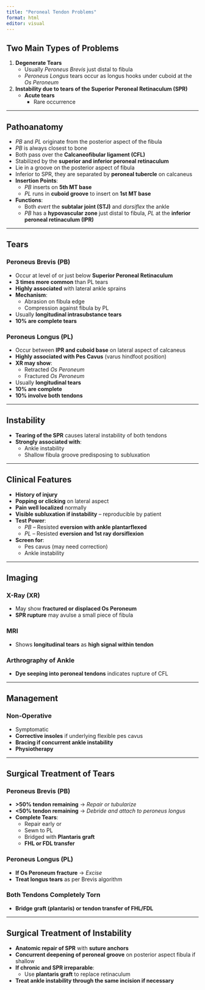 ```yaml
---
title: "Peroneal Tendon Problems"
format: html
editor: visual
---
```


## Two Main Types of Problems  
1. **Degenerate Tears**  
   - Usually *Peroneus Brevis* just distal to fibula  
   - *Peroneus Longus* tears occur as longus hooks under cuboid at the *Os Peroneum*  
   
2. **Instability due to tears of the Superior Peroneal Retinaculum (SPR)**  
   - **Acute tears**  
     - Rare occurrence  

---

## Pathoanatomy  
- *PB* and *PL* originate from the posterior aspect of the fibula  
- *PB* is always closest to bone  
- Both pass over the **Calcaneofibular ligament (CFL)**  
- Stabilized by the **superior and inferior peroneal retinaculum**  
- Lie in a groove on the posterior aspect of fibula  
- Inferior to SPR, they are separated by **peroneal tubercle** on calcaneus  
- **Insertion Points**:  
  - *PB* inserts on **5th MT base**  
  - *PL* runs in **cuboid groove** to insert on **1st MT base**  
- **Functions**:  
  - Both *evert* the **subtalar joint (STJ)** and *dorsiflex* the ankle  
  - *PB* has a **hypovascular zone** just distal to fibula, *PL* at the **inferior peroneal retinaculum (IPR)**  

---

## Tears  

### **Peroneus Brevis (PB)**  
- Occur at level of or just below **Superior Peroneal Retinaculum**  
- **3 times more common** than PL tears  
- **Highly associated** with lateral ankle sprains  
- **Mechanism**:  
  - Abrasion on fibula edge  
  - Compression against fibula by PL  
- Usually **longitudinal intrasubstance tears**  
- **10% are complete tears**  

### **Peroneus Longus (PL)**  
- Occur between **IPR and cuboid base** on lateral aspect of calcaneus  
- **Highly associated with Pes Cavus** (varus hindfoot position)  
- **XR may show**:  
  - Retracted *Os Peroneum*  
  - Fractured *Os Peroneum*  
- Usually **longitudinal tears**  
- **10% are complete**  
- **10% involve both tendons**  

---

## Instability  
- **Tearing of the SPR** causes lateral instability of both tendons  
- **Strongly associated with**:  
  - Ankle instability  
  - Shallow fibula groove predisposing to subluxation  

---

## Clinical Features  
- **History of injury**  
- **Popping or clicking** on lateral aspect  
- **Pain well localized** normally  
- **Visible subluxation if instability** – reproducible by patient  
- **Test Power**:  
  - *PB* – Resisted **eversion with ankle plantarflexed**  
  - *PL* – Resisted **eversion and 1st ray dorsiflexion**  
- **Screen for**:  
  - Pes cavus (may need correction)  
  - Ankle instability  

---

## Imaging  

### **X-Ray (XR)**  
- May show **fractured or displaced Os Peroneum**  
- **SPR rupture** may avulse a small piece of fibula  

### **MRI**  
- Shows **longitudinal tears** as **high signal within tendon**  

### **Arthrography of Ankle**  
- **Dye seeping into peroneal tendons** indicates rupture of CFL  

---

## Management  

### **Non-Operative**  
- Symptomatic  
- **Corrective insoles** if underlying flexible pes cavus  
- **Bracing if concurrent ankle instability**  
- **Physiotherapy**  

---

## Surgical Treatment of Tears  

### **Peroneus Brevis (PB)**  
- **>50% tendon remaining** → *Repair or tubularize*  
- **<50% tendon remaining** → *Debride and attach to peroneus longus*  
- **Complete Tears**:  
  - Repair early or  
  - Sewn to PL  
  - Bridged with **Plantaris graft**  
  - **FHL or FDL transfer**  

### **Peroneus Longus (PL)**  
- **If Os Peroneum fracture** → *Excise*  
- **Treat longus tears** as per Brevis algorithm  

### **Both Tendons Completely Torn**  
- **Bridge graft (plantaris) or tendon transfer of FHL/FDL**  

---

## Surgical Treatment of Instability  
- **Anatomic repair of SPR** with **suture anchors**  
- **Concurrent deepening of peroneal groove** on posterior aspect fibula if shallow  
- **If chronic and SPR irreparable**:  
  - Use **plantaris graft** to replace retinaculum  
- **Treat ankle instability through the same incision if necessary**  
